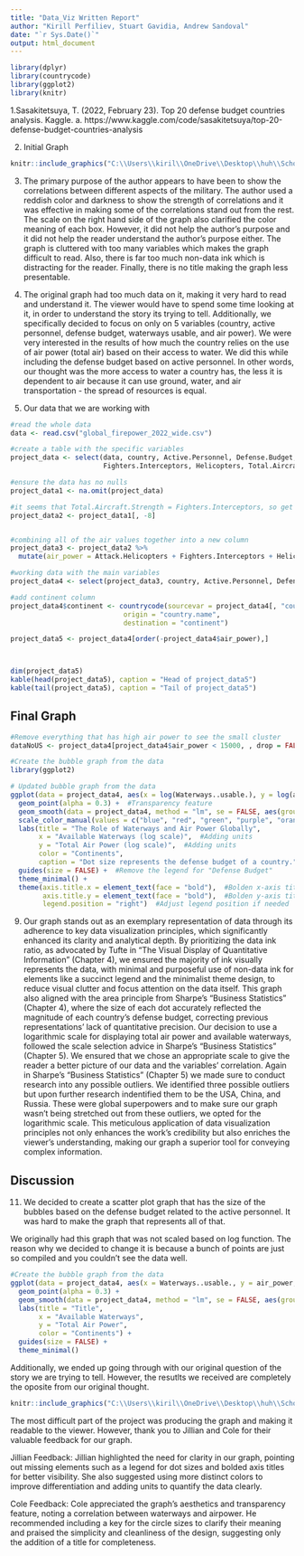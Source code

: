 ```yaml
---
title: "Data_Viz Written Report"
author: "Kirill Perfiliev, Stuart Gavidia, Andrew Sandoval"
date: "`r Sys.Date()`"
output: html_document
---
```


```r
library(dplyr)
library(countrycode)
library(ggplot2)
library(knitr)

```


1.Sasakitetsuya, T. (2022, February 23). Top 20 defense budget countries analysis. Kaggle.
  a. https://www.kaggle.com/code/sasakitetsuya/top-20-defense-budget-countries-analysis 

2. Initial Graph

```r
knitr::include_graphics("C:\\Users\\kiril\\OneDrive\\Desktop\\huh\\School\\Math_348\\Data_Viz\\init_graph.png")

```


3. The primary purpose of the author appears to have been to show the correlations between different aspects of the military. The author used a reddish color and darkness to show the strength of correlations and it was effective in making some of the correlations stand out from the rest. The scale on the right hand side of the graph also clarified the color meaning of each box. However, it did not help the author's purpose and it did not help the reader understand the author's purpose either. The graph is cluttered with too many variables which makes the graph difficult to read. Also, there is far too much non-data ink which is distracting for the reader. Finally, there is no title making the graph less presentable.


4. The original graph had too much data on it, making it very hard to read and understand it. The viewer would have to spend some time looking at it, in order to understand the story its trying to tell. Additionally, we specifically decided to focus on only on 5 variables (country, active personnel, defense budget, waterways usable, and air power). We were very interested in the results of how much the country relies on the use of air power (total air) based on their access to water. We did this while including the defense budget based on active personnel.  In other words, our thought was the more access to water a country has, the less it is dependent to air because it can use ground, water, and air transportation - the spread of resources is equal. 



5. Our data that we are working with
```r
#read the whole data
data <- read.csv("global_firepower_2022_wide.csv")

#create a table with the specific variables
project_data <- select(data, country, Active.Personnel, Defense.Budget, Waterways..usable., Attack.Helicopters, 
                       Fighters.Interceptors, Helicopters, Total.Aircraft.Strength)

#ensure the data has no nulls
project_data1 <- na.omit(project_data)

#it seems that Total.Aircraft.Strength = Fighters.Interceptors, so get rid off the one column
project_data2 <- project_data1[, -8]


#combining all of the air values together into a new column
project_data3 <- project_data2 %>%
  mutate(air_power = Attack.Helicopters + Fighters.Interceptors + Helicopters)

#working data with the main variables
project_data4 <- select(project_data3, country, Active.Personnel, Defense.Budget, Waterways..usable., air_power)

#add continent column
project_data4$continent <- countrycode(sourcevar = project_data4[, "country"],
                            origin = "country.name",
                            destination = "continent")

project_data5 <- project_data4[order(-project_data4$air_power),]



dim(project_data5)
kable(head(project_data5), caption = "Head of project_data5")
kable(tail(project_data5), caption = "Tail of project_data5")


```

## Final Graph

```r
#Remove everything that has high air power to see the small cluster
dataNoUS <- project_data4[project_data4$air_power < 15000, , drop = FALSE]

#Create the bubble graph from the data
library(ggplot2)

# Updated bubble graph from the data
ggplot(data = project_data4, aes(x = log(Waterways..usable.), y = log(air_power), size = Active.Personnel, color = continent)) +
  geom_point(alpha = 0.3) +  #Transparency feature
  geom_smooth(data = project_data4, method = "lm", se = FALSE, aes(group = 1), color = "gray") +  #Linear model fit
  scale_color_manual(values = c("blue", "red", "green", "purple", "orange", "yellow"), na.value = "lightgrey") +#Use distinct custom colors
  labs(title = "The Role of Waterways and Air Power Globally",
       x = "Available Waterways (log scale)",  #Adding units
       y = "Total Air Power (log scale)",  #Adding units
       color = "Continents",
       caption = "Dot size represents the defense budget of a country.") +
  guides(size = FALSE) +  #Remove the legend for "Defense Budget"
  theme_minimal() +
  theme(axis.title.x = element_text(face = "bold"),  #Bolden x-axis title
        axis.title.y = element_text(face = "bold"),  #Bolden y-axis title
        legend.position = "right")  #Adjust legend position if needed
```


9. Our graph stands out as an exemplary representation of data through its adherence to key data visualization principles, which significantly enhanced its clarity and analytical depth. By prioritizing the data ink ratio, as advocated by Tufte in "The Visual Display of Quantitative Information" (Chapter 4), we ensured the majority of ink visually represents the data, with minimal and purposeful use of non-data ink for elements like a succinct legend and the minimalist theme design, to reduce visual clutter and focus attention on the data itself. This graph also aligned with the area principle from Sharpe's "Business Statistics" (Chapter 4), where the size of each dot accurately reflected the magnitude of each country's defense budget, correcting previous representations' lack of quantitative precision. Our decision to use a logarithmic scale for displaying total air power and available waterways, followed the scale selection advice in Sharpe's "Business Statistics" (Chapter 5). We ensured that we chose an appropriate scale to give the reader a better picture of our data and the variables' correlation. Again in Sharpe's "Business Statistics" (Chapter 5) we made sure to conduct research into any possible outliers. We identified three possible outliers but upon further research indentified them to be the USA, China, and Russia. These were global superpowers and to make sure our graph wasn't being stretched out from these outliers, we opted for the logarithmic scale. This meticulous application of data visualization principles not only enhances the work's credibility but also enriches the viewer's understanding, making our graph a superior tool for conveying complex information.

## Discussion
11. We decided to create a scatter plot graph that has the size of the bubbles based on the defense budget related to the active personnel. It was hard to make the graph that represents all of that. 

We originally had this graph that was not scaled based on log function. The reason why we decided to change it is because a bunch of points are just so compiled and you couldn't see the data well.

```r
#Create the bubble graph from the data
ggplot(data = project_data4, aes(x = Waterways..usable., y = air_power, size = Active.Personnel, color = continent)) +
  geom_point(alpha = 0.3) +
  geom_smooth(data = project_data4, method = "lm", se = FALSE, aes(group = 1)) +
  labs(title = "Title",
       x = "Available Waterways",
       y = "Total Air Power",
       color = "Continents") +
  guides(size = FALSE) +
  theme_minimal()

```

Additionally, we ended up going through with our original question of the story we are trying to tell. However, the resutlts we received are completely the oposite from our original thought.

```r
knitr::include_graphics("C:\\Users\\kiril\\OneDrive\\Desktop\\huh\\School\\Math_348\\Data_Viz\\sketch_graph.jpg")


```

The most difficult part of the project was producing the graph and making it readable to the viewer. However, thank you to Jillian and Cole for their valuable feedback for our graph.

Jillian Feedback:
Jillian highlighted the need for clarity in our graph, pointing out missing elements such as a legend for dot sizes and bolded axis titles for better visibility. She also suggested using more distinct colors to improve differentiation and adding units to quantify the data clearly.

Cole Feedback:
Cole appreciated the graph's aesthetics and transparency feature, noting a correlation between waterways and airpower. He recommended including a key for the circle sizes to clarify their meaning and praised the simplicity and cleanliness of the design, suggesting only the addition of a title for completeness.




